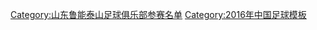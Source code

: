 {{Football squad with groups
|name=2016年中超分类名单山东
|bgcolor=#F87000
|bordercolor=#F8F8F8
|textcolor=#F8F8F8
|title=[[山东鲁能泰山足球俱乐部|<span style="color:#F8F8F8">山东鲁能泰山</span>]] — [[2016年中国足球超级联赛|<span style="color:#F8F8F8">2016年</span>]][[中国足球超级联赛|<span style="color:#F8F8F8">中超联赛第 14 名</span>]]
|group1=全年参赛球员
|list1=<div>
{{Football squad2 player|no=2|name=[[赵明剑]]}}
{{Football squad2 player|no=3|name=[[李松益]]}}
{{Football squad2 player|no=4|name={{flagicon|BRA}} [[卡洛斯·吉尔伯托·纳西门托·席尔瓦|-{zh-hans:吉尔;zh-hk:基爾}-]]}}
{{Football squad2 player|no=6|name={{flagicon|BRA}} {{flagicon|PLE}} [[尤西雷|-{zh-hans:尤西雷;zh-hk:祖斯利}-]]}}
{{Football squad2 player|no=8|name=[[王永珀]]}}
{{Football squad2 player|no=10|name={{flagicon|ARG}} {{flagicon|ITA}} [[沃尔特·蒙蒂略|-{zh-hans:蒙蒂略;zh-hk:蒙迪路}-]]}}
{{Football squad2 player|no=11|name=[[刘彬彬]]}}
{{Football squad2 player|no=12|name=[[刘震理]]}}
{{Football squad2 player|no=13|name=[[张弛 (足球运动员)|张弛]]}}
{{Football squad2 player|no=14|name=[[王彤 (足球运动员)|王彤]]}}
{{Football squad2 player|no=15|name=[[李微]]}}
{{Football squad2 player|no=16|name=[[郑铮 (足球运动员)|郑铮]]}}
{{Football squad2 player|no=17|name=[[吴兴涵]]}}
{{Football squad2 player|no=19|name=[[杨旭]]}}
{{Football squad2 player|no=20|name=[[韩镕泽]]}}
{{Football squad2 player|no=22|name=[[蒿俊闵]]}}
{{Football squad2 player|no=24|name=[[齐天羽]]}}
{{Football squad2 player|no=25|name=[[王大雷]]}}
{{Football squad2 player|no=30|name=[[陈哲超]]}}
{{Football squad2 player|no=33|name=[[金敬道]]}}
{{Football squad2 player|no=35|name=[[戴琳]]}}
{{Football squad2 player|no=37|name={{le|王炯 (足球运动员)|Wang Jiong (footballer)|王炯}}}}
{{Football squad2 player|no=40|name=[[郭田雨]]}}
</div>
|group2=夏季转入球员
|list2=<div>
{{Football squad2 player|no=7|name={{flagicon|ITA}} [[格拉齐亚诺·佩莱|-{zh-hans:佩莱;zh-hk:柏利;zh-tw:佩萊}-]]}}
{{Football squad2 player|no=18|name={{flagicon|SEN}} {{flagicon|FRA}} [[帕皮斯·西塞|-{zh-hans:西塞;zh-hk:柏比斯施斯}-]]}}
{{Football squad2 player|no=31|name=[[宋龙]]}}
{{Football squad2 player|no=32|name=[[刘洋 (1995年)|刘洋]]}}
{{Football squad2 player|no=34|name=[[李海龙 (足球运动员)|李海龙]]}}
{{Football squad2 player|no=36|name=[[姚均晟]]}}
{{Football squad2 player|no=38|name=[[陈科睿]]}}
</div>
|group3=夏季转出球员
|list3=<div>
{{Football squad2 player|no=9|name={{flagicon|BRA}} {{flagicon|ITA}} [[迭戈·塔尔德利|-{zh-hans:塔尔德利;zh-hk:泰迪利}-]]}}
{{Football squad2 player|no=21|name={{flagicon|BRA}} [[阿洛伊西奧·多斯桑托斯·貢薩爾維斯|-{zh-hans:阿洛伊西奥;zh-hk:艾萊斯奧}-]]}}
{{Football squad2 player|no=23|name=[[成源]]}}
{{Football squad2 player|no=26|name={{le|崔巍 (足球运动员)|Cui Wei (footballer, born 1994)|崔巍}}}}
{{Football squad2 player|no=27|name={{le|黄浦 (足球运动员)|Huang Pu|黄浦}}}}
{{Football squad2 player|no=29|name=[[张文钊]]}}
{{Football squad2 player|no=39|name=[[李冠希]]}}
</div>
|group4=主教练
|list4={{flagicon|BRA}} [[曼諾·文尼薩斯|-{zh-hans:梅内塞斯;zh-hk:文尼西斯}-]]（至第 11 轮）；[[李霄鹏]]（执行主教练，第 12 轮）；{{flagicon|GER}} [[菲利斯·馬加夫|-{zh-hans:马加特;zh-hk:馬加夫;zh-tw:馬加特;}-]]（第 12 轮起）
}}<noinclude>
{{DEFAULTSORT:Shandong Luneng Taishan F.C. Squad 2016}}
[[Category:山东鲁能泰山足球俱乐部参赛名单]]
[[Category:2016年中国足球模板]]
</noinclude>
